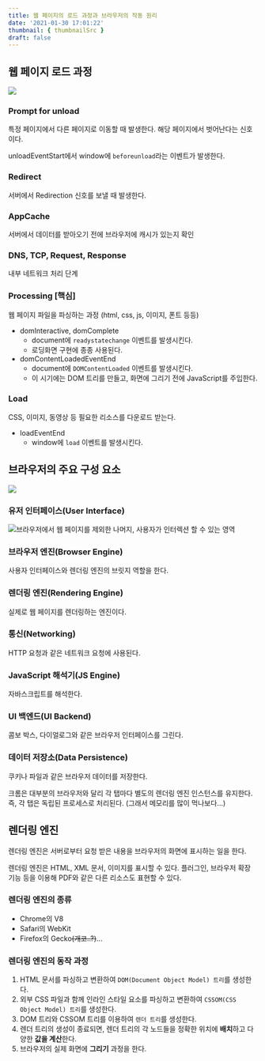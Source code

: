 ```yaml
---
title: 웹 페이지의 로드 과정과 브라우저의 작동 원리
date: '2021-01-30 17:01:22'
thumbnail: { thumbnailSrc }
draft: false
---
```


## 웹 페이지 로드 과정

![](/assets/articles/page-load-timestamp.svg)

### Prompt for unload

특정 페이지에서 다른 페이지로 이동할 때 발생한다. 해당 페이지에서 벗어난다는 신호이다.

unloadEventStart에서 window에 `beforeunload`라는 이벤트가 발생한다.

### Redirect

서버에서 Redirection 신호를 보낼 때 발생한다.

### AppCache

서버에서 데이터를 받아오기 전에 브라우저에 캐시가 있는지 확인

### DNS, TCP, Request, Response

내부 네트워크 처리 단계

### Processing [핵심]

웹 페이지 파일을 파싱하는 과정 (html, css, js, 이미지, 폰트 등등)

- domInteractive, domComplete
  - document에 `readystatechange` 이벤트를 발생시킨다.
  - 로딩화면 구현에 종종 사용된다.
- domContentLoadedEventEnd
  - document에 `DOMContentLoaded` 이벤트를 발생시킨다.
  - 이 시기에는 DOM 트리를 만들고, 화면에 그리기 전에 JavaScript를 주입한다.

### Load

CSS, 이미지, 동영상 등 필요한 리소스를 다운로드 받는다.

- loadEventEnd
  - window에 `load` 이벤트를 발생시킨다.

## 브라우저의 주요 구성 요소

![](/assets/articles/browser-detail.png)

### 유저 인터페이스(User Interface)

![](/assets/articles/browser-ui.png)브라우저에서 웹 페이지를 제외한 나머지, 사용자가 인터렉션 할 수 있는 영역

### 브라우저 엔진(Browser Engine)

사용자 인터페이스와 렌더링 엔진의 브릿지 역할을 한다.

### 렌더링 엔진(Rendering Engine)

실제로 웹 페이지를 렌더링하는 엔진이다.

### 통신(Networking)

HTTP 요청과 같은 네트워크 요청에 사용된다.

### JavaScript 해석기(JS Engine)

자바스크립트를 해석한다.

### UI 백엔드(UI Backend)

콤보 박스, 다이얼로그와 같은 브라우저 인터페이스를 그린다.

### 데이터 저장소(Data Persistence)

쿠키나 파일과 같은 브라우저 데이터를 저장한다.

크롬은 대부분의 브라우저와 달리 각 탭마다 별도의 렌더링 엔진 인스턴스를 유지한다. 즉, 각 탭은 독립된 프로세스로 처리된다. (그래서 메모리를 많이 먹나보다...)

## 렌더링 엔진

렌더링 엔진은 서버로부터 요청 받은 내용을 브라우저의 화면에 표시하는 일을 한다.

렌더링 엔진은 HTML, XML 문서, 이미지를 표시할 수 있다. 플러그인, 브라우저 확장 기능 등을 이용해 PDF와 같은 다른 리소스도 표현할 수 있다.

### 렌더링 엔진의 종류

- Chrome의 V8
- Safari의 WebKit
- Firefox의 Gecko~~(개코..?)~~...

### 렌더링 엔진의 동작 과정

1. HTML 문서를 파싱하고 변환하여 `DOM(Document Object Model) 트리`를 생성한다.
2. 외부 CSS 파일과 함께 인라인 스타일 요소를 파싱하고 변환하여 `CSSOM(CSS Object Model) 트리`를 생성한다.
3. DOM 트리와 CSSOM 트리를 이용하여 `렌더 트리`를 생성한다.
4. 렌더 트리의 생성이 종료되면, 렌더 트리의 각 노드들을 정확한 위치에 **배치**하고 다양한 **값을 계산**한다.
5. 브라우저의 실제 화면에 **그리기** 과정을 한다.
